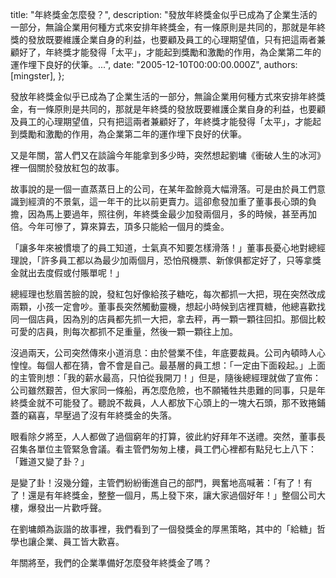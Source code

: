
  title: "年終獎金怎麼發？",
  description: "發放年終獎金似乎已成為了企業生活的一部分，無論企業用何種方式來安排年終獎金，有一條原則是共同的，那就是年終獎的發放既要維護企業自身的利益，也要顧及員工的心理期望值，只有把這兩者兼顧好了，年終獎才能發得「太平」，才能起到獎勵和激勵的作用，為企業第二年的運作埋下良好的伏筆。...",
  date: "2005-12-10T00:00:00.000Z",
  authors: [mingster],
};

<p>發放年終獎金似乎已成為了企業生活的一部分，無論企業用何種方式來安排年終獎金，有一條原則是共同的，那就是年終獎的發放既要維護企業自身的利益，也要顧及員工的心理期望值，只有把這兩者兼顧好了，年終獎才能發得「太平」，才能起到獎勵和激勵的作用，為企業第二年的運作埋下良好的伏筆。</p>
<p>又是年關，當人們又在談論今年能拿到多少時，突然想起劉墉《衝破人生的冰河》裡一個關於發放紅包的故事。</p>
<p>故事說的是一個一直蒸蒸日上的公司，在某年盈餘竟大幅滑落。可是由於員工們意識到經濟的不景氣，這一年干的比以前更賣力。這卻愈發加重了董事長心頭的負擔，因為馬上要過年，照往例，年終獎金最少加發兩個月，多的時候，甚至再加倍。今年可慘了，算來算去，頂多只能給一個月的獎金。</p>
<p>「讓多年來被慣壞了的員工知道，士氣真不知要怎樣滑落！」董事長憂心地對總經理說，「許多員工都以為最少加兩個月，恐怕飛機票、新傢俱都定好了，只等拿獎金就出去度假或付賬單呢！」</p>
<p>總經理也愁眉苦臉的說，發紅包好像給孩子糖吃，每次都抓一大把，現在突然改成兩顆，小孩一定會吵。董事長突然觸動靈機，想起小時候到店裡買糖，他總喜歡找同一個店員，因為別的店員都先抓一大把，拿去秤，再一顆一顆往回扣。那個比較可愛的店員，則每次都抓不足重量，然後一顆一顆往上加。</p>
<p>沒過兩天，公司突然傳來小道消息：由於營業不佳，年底要裁員。公司內頓時人心惶惶。每個人都在猜，會不會是自己。最基層的員工想：「一定由下面殺起。」上面的主管則想：「我的薪水最高，只怕從我開刀！」但是，隨後總經理就做了宣佈：公司雖然艱苦，但大家同一條船，再怎麼危險，也不願犧牲共患難的同事，只是年終獎金就不可能發了。聽說不裁員，人人都放下心頭上的一塊大石頭，那不致捲鋪蓋的竊喜，早壓過了沒有年終獎金的失落。</p>
<p>眼看除夕將至，人人都做了過個窮年的打算，彼此約好拜年不送禮。突然，董事長召集各單位主管緊急會議。看主管們匆匆上樓，員工們心裡都有點兒七上八下：「難道又變了卦？」</p>
<p>是變了卦！沒幾分鐘，主管們紛紛衝進自己的部門，興奮地高喊著：「有了！有了！還是有年終獎金，整整一個月，馬上發下來，讓大家過個好年！」整個公司大樓，爆發出一片歡呼聲。</p>
<p>在劉墉頗為詼諧的故事裡，我們看到了一個發獎金的厚黑策略，其中的「給糖」哲學也讓企業、員工皆大歡喜。</p>
<p>年關將至，我們的企業準備好怎麼發年終獎金了嗎？</p>
